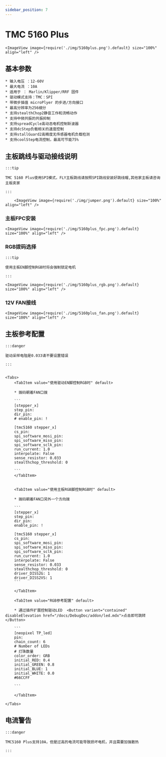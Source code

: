 ```yaml
---
sidebar_position: 7
---
```




# TMC 5160 Plus

    <ImageView image={require('./img/5160plus.png').default} size="100%" align="left" />

## 基本参数

    * 输入电压 ：12-60V
    * 最大电流 ：10A
    * 适用于 ： Marlin/Klipper/RRF 固件
    * 驱动模式支持：TMC：SPI
    * 带微步插值 microPlyer 的步进/方向接口
    * 最高分辨率为256细分
    * 支持stealthChop2静音工作和流畅动作
    * 支持中频共振的共振抑制
    * 支持spreadCycle高动态电机控制斩波器
    * 支持dcStep负载相关的速度控制
    * 支持stallGuard2高精度无传感器电机负载检测
    * 支持coolStep电流控制，最高可节能75%

## 主板跳线与驱动接线说明

    :::tip

    TMC 5160 Plus使用SPI模式，FLY主板跳线请按照SPI跳线安装好跳线帽,其他家主板请咨询主板卖家

    :::

        <ImageView image={require('./img/jumper.png').default} size="100%" align="left" />

### 主板FPC安装

    <ImageView image={require('./img/5160plus_fpc.png').default} size="100%" align="left" />

### RGB拨码选择

    :::tip

    使用主板EN脚控制RGB时将会强制锁定电机

    :::

    <ImageView image={require('./img/5160plus_rgb.png').default} size="100%" align="left" />
        


### 12V FAN接线

    <ImageView image={require('./img/5160plus_fan.png').default} size="100%" align="left" />

## 主板参考配置

    :::danger

    驱动采样电阻是0.033请不要设置错误

    :::


    <Tabs>
        <TabItem value="使用驱动EN脚控制RGB时" default>
        
        * 拨码朝着FAN口拨

        ```
        [stepper_x]
        step_pin: 
        dir_pin: 
        # enable_pin: !

        [tmc5160 stepper_x]
        cs_pin: 
        spi_software_mosi_pin: 
        spi_software_miso_pin: 
        spi_software_sclk_pin: 
        run_current: 1.0
        interpolate: False
        sense_resistor: 0.033
        stealthchop_threshold: 0

        ```
        </TabItem>


        <TabItem value="使用主板RGB脚控制RGB时" default>
        
        * 拨码朝着FAN口另外一个方向拨

        ```
        [stepper_x]
        step_pin: 
        dir_pin: 
        enable_pin: !
        
        [tmc5160 stepper_x]
        cs_pin: 
        spi_software_mosi_pin: 
        spi_software_miso_pin: 
        spi_software_sclk_pin: 
        run_current: 1.0
        interpolate: False
        sense_resistor: 0.033
        stealthchop_threshold: 0
        driver_DISS2G: 1
        driver_DISS2VS: 1
        ```  

        </TabItem>

        <TabItem value="RGB参考配置" default>

        * 通过插件扩展控制驱动LED  <Button variant="contained" disableElevation href="/docs/DebugDoc/addon/led.mdx">点击即可跳转</Button>

        ```
        [neopixel TP_led]
        pin: 
        chain_count: 6
        # Number of LEDs
        # 灯珠数量
        color_order: GRB
        initial_RED: 0.4    
        initial_GREEN: 0.8
        initial_BLUE: 1
        initial_WHITE: 0.0
        #66CCFF 

        ```  

        </TabItem>

    </Tabs>

## 电流警告

    :::danger

    TMC5160 Plus支持10A，但是过高的电流可能导致损坏电机，并且需要加强散热

    :::
